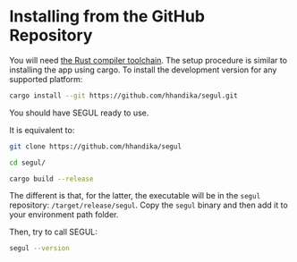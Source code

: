 # Installing from the GitHub Repository

You will need [the Rust compiler toolchain](https://www.rust-lang.org/learn/get-started). The setup procedure is similar to installing the app using cargo. To install the development version for any supported platform:

```Bash
cargo install --git https://github.com/hhandika/segul.git
```

You should have SEGUL ready to use.

It is equivalent to:

```Bash
git clone https://github.com/hhandika/segul

cd segul/

cargo build --release
```

The different is that, for the latter, the executable will be in the `segul` repository: `/target/release/segul`. Copy the `segul` binary and then add it to your environment path folder.

Then, try to call SEGUL:

```Bash
segul --version
```
